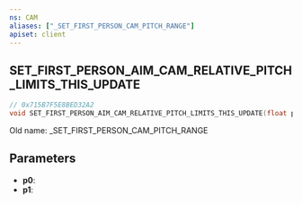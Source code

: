 ```yaml
---
ns: CAM
aliases: ["_SET_FIRST_PERSON_CAM_PITCH_RANGE"]
apiset: client
---
```

## SET_FIRST_PERSON_AIM_CAM_RELATIVE_PITCH_LIMITS_THIS_UPDATE

```c
// 0x715B7F5E8BED32A2
void SET_FIRST_PERSON_AIM_CAM_RELATIVE_PITCH_LIMITS_THIS_UPDATE(float p0, float p1);
```

Old name: _SET_FIRST_PERSON_CAM_PITCH_RANGE

## Parameters
* **p0**:
* **p1**: